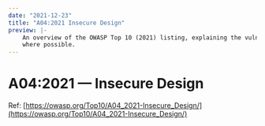 ```yaml
---
date: "2021-12-23"
title: "A04:2021 Insecure Design"
preview: |-
    An overview of the OWASP Top 10 (2021) listing, explaining the vulnerabilities and throwing in examples 
    where possible.
---
```


# A04:2021 &mdash; Insecure Design

Ref: [https://owasp.org/Top10/A04_2021-Insecure_Design/](https://owasp.org/Top10/A04_2021-Insecure_Design/)